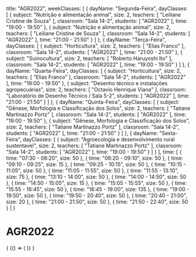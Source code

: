   title: "AGR2022",
  weekClasses: [
    {
      dayName: "Segunda-Feira",
      dayClasses: [
        {
          subject: "Nutrição e alimentação animal",
          size: 2,
          teachers: [
            "Leiliane Cristine de Souza"
          ],
          classroom: "Sala 14-2",
          students: [
            "AGR2022"
          ],
          time: "19:00 - 19:50"
        },
        {
          subject: "Nutrição e alimentação animal",
          size: 2,
          teachers: [
            "Leiliane Cristine de Souza"
          ],
          classroom: "Sala 14-2",
          students: [
            "AGR2022"
          ],
          time: "21:00 - 21:50"
        }
      ]
    },
    {
      dayName: "Terça-Feira",
      dayClasses: [
        {
          subject: "Horticultura",
          size: 2,
          teachers: [
            "Elias Franco"
          ],
          classroom: "Sala 14-2",
          students: [
            "AGR2022"
          ],
          time: "21:00 - 21:50"
        },
        {
          subject: "Suinocultura",
          size: 2,
          teachers: [
            "Roberto Haruyoshi Ito"
          ],
          classroom: "Sala 14-2",
          students: [
            "AGR2022"
          ],
          time: "19:00 - 19:50"
        }
      ]
    },
    {
      dayName: "Quarta-Feira",
      dayClasses: [
        {
          subject: "Horticultura",
          size: 2,
          teachers: [
            "Elias Franco"
          ],
          classroom: "Sala 14-2",
          students: [
            "AGR2022"
          ],
          time: "19:00 - 19:50"
        },
        {
          subject: "Desenho técnico e instalações agropecuárias",
          size: 2,
          teachers: [
            "Octavio Henrique Viana"
          ],
          classroom: "Laboratório de Desenho Técnico / Sala 5-2",
          students: [
            "AGR2022"
          ],
          time: "21:00 - 21:50"
        }
      ]
    },
    {
      dayName: "Quinta-Feira",
      dayClasses: [
        {
          subject: "Gênese, Morfologia e Classificação dos Solos",
          size: 2,
          teachers: [
            "Tatiane Martinazzo Portz"
          ],
          classroom: "Sala 14-2",
          students: [
            "AGR2022"
          ],
          time: "19:00 - 19:50"
        },
        {
          subject: "Gênese, Morfologia e Classificação dos Solos",
          size: 2,
          teachers: [
            "Tatiane Martinazzo Portz"
          ],
          classroom: "Sala 14-2",
          students: [
            "AGR2022"
          ],
          time: "21:00 - 21:50"
        }
      ]
    },
    {
      dayName: "Sexta-Feira",
      dayClasses: [
        {
          subject: "Agroecologia e desenvolvimento rural sustentavel",
          size: 2,
          teachers: [
            "Tatiane Martinazzo Portz"
          ],
          classroom: "Sala 14-2",
          students: [
            "AGR2022"
          ],
          time: "19:00 - 19:50"
        }
      ]
    }
  ],
  time: [
    {
      time: "07:30 - 08:20",
      size: 50
    },
    {
      time: "08:20 - 09:10",
      size: 50
    },
    {
      time: "09:10 - 09:25",
      size: 15
    },
    {
      time: "09:25 - 10:15",
      size: 50
    },
    {
      time: "10:15 - 11:05",
      size: 50
    },
    {
      time: "11:05 - 11:55",
      size: 50
    },
    {
      time: "11:55 - 13:10",
      size: 75
    },
    {
      time: "13:10 - 14:00",
      size: 50
    },
    {
      time: "14:00 - 14:50",
      size: 50
    },
    {
      time: "14:50 - 15:05",
      size: 15
    },
    {
      time: "15:05 - 15:55",
      size: 50
    },
    {
      time: "15:55 - 16:45",
      size: 50
    },
    {
      time: "16:45 - 19:00",
      size: 135
    },
    {
      time: "19:00 - 19:50",
      size: 50
    },
    {
      time: "19:50 - 20:40",
      size: 50
    },
    {
      time: "20:40 - 21:00",
      size: 20
    },
    {
      time: "21:00 - 21:50",
      size: 50
    },
    {
      time: "21:50 - 22:40",
      size: 50
    }
  ]
}

# AGR2022

<div>
  {
    <BrowserOnly>
      {() => (
        <Grid
          title={data.title}
          weekClasses={data.weekClasses}
          time={data.time}
        />
      )}
    </BrowserOnly>
  }
</div>
